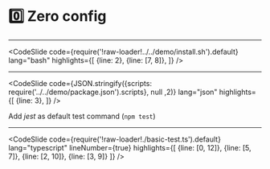 # 0️⃣ Zero config

---


<CodeSlide 
    code={require('!raw-loader!../../demo/install.sh').default}
    lang="bash"
    highlights={[
        {line: 2},
        {line: [7, 8]},
    ]}
/>

---


<CodeSlide 
    code={JSON.stringify({scripts: require('../../demo/package.json').scripts}, null ,2)}
    lang="json"
    highlights={[
        {line: 3},
    ]}
/>

Add _jest_ as default test command (`npm test`)

---

<CodeSlide
    code={require('!raw-loader!./basic-test.ts').default}
    lang="typescript"
    lineNumber={true}
    highlights={[
        {line: [0, 12]},
        {line: [5, 7]},
        {line: [2, 10]},
        {line: [3, 9]}
    ]}
/>
